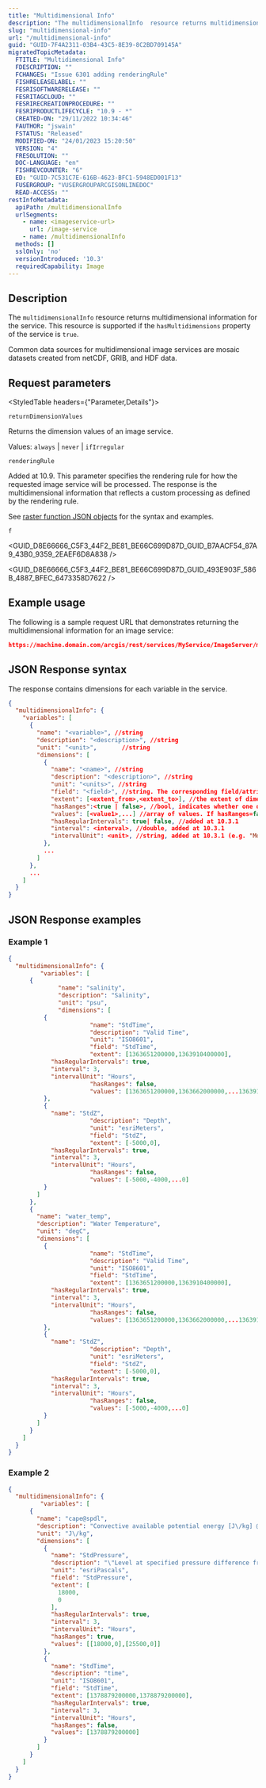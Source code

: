 ```yaml
---
title: "Multidimensional Info"
description: "The multidimensionalInfo  resource returns multidimensional information for the service."
slug: "multidimensional-info"
url: "/multidimensional-info"
guid: "GUID-7F4A2311-03B4-43C5-8E39-8C2BD709145A"
migratedTopicMetadata:
  FTITLE: "Multidimensional Info"
  FDESCRIPTION: ""
  FCHANGES: "Issue 6301 adding renderingRule"
  FISHRELEASELABEL: ""
  FESRISOFTWARERELEASE: ""
  FESRITAGCLOUD: ""
  FESRIRECREATIONPROCEDURE: ""
  FESRIPRODUCTLIFECYCLE: "10.9 - *"
  CREATED-ON: "29/11/2022 10:34:46"
  FAUTHOR: "jswain"
  FSTATUS: "Released"
  MODIFIED-ON: "24/01/2023 15:20:50"
  VERSION: "4"
  FRESOLUTION: ""
  DOC-LANGUAGE: "en"
  FISHREVCOUNTER: "6"
  ED: "GUID-7C531C7E-616B-4623-BFC1-5948ED001F13"
  FUSERGROUP: "VUSERGROUPARCGISONLINEDOC"
  READ-ACCESS: ""
restInfoMetadata:
  apiPath: /multidimensionalInfo
  urlSegments:
    - name: <imageservice-url>
      url: /image-service
    - name: /multidimensionalInfo
  methods: []
  sslOnly: 'no'
  versionIntroduced: '10.3'
  requiredCapability: Image
---
```



## Description

The `multidimensionalInfo` resource returns multidimensional information for the service. This resource is supported if the `hasMultidimensions` property of the service is `true`.

Common data sources for multidimensional image services are mosaic datasets created from netCDF, GRIB, and HDF data.

##  Request parameters

<StyledTable headers={"Parameter,Details"}>

<StyledTableRow>

<StyledTableCell cellStyle="markdown">

`returnDimensionValues` 

</StyledTableCell>

<StyledTableCell cellStyle="markdown">

Returns the dimension values of an image service.

Values: `always` \| `never` \| `ifIrregular` 

</StyledTableCell>

</StyledTableRow>

<StyledTableRow>

<StyledTableCell cellStyle="markdown">

`renderingRule` 

</StyledTableCell>

<StyledTableCell cellStyle="markdown">

Added at 10.9. This parameter specifies the rendering rule for how the requested image service will be processed. The response is the multidimensional information that reflects a custom processing as defined by the rendering rule.

See [raster function JSON objects](/raster-function-objects) for the syntax and examples.

</StyledTableCell>

</StyledTableRow>

<StyledTableRow>

<StyledTableCell cellStyle="markdown">

`f` 

</StyledTableCell>

<StyledTableCell cellStyle="markdown">

<GUID_D8E66666_C5F3_44F2_BE81_BE66C699D87D_GUID_B7AACF54_87A9_43B0_9359_2EAEF6D8A838 />

<GUID_D8E66666_C5F3_44F2_BE81_BE66C699D87D_GUID_493E903F_586B_4887_BFEC_6473358D7622 />

</StyledTableCell>

</StyledTableRow>

</StyledTable>

## Example usage

The following is a sample request URL that demonstrates returning the multidimensional information for an image service:

```json
https://machine.domain.com/arcgis/rest/services/MyService/ImageServer/multidimensionalInfo?f=pjson
```

 

## JSON Response syntax

The response contains dimensions for each variable in the service.

```json
{	
  "multidimensionalInfo": {
    "variables": [
      {
        "name": "<variable>", //string
        "description": "<description>", //string
        "unit": "<unit>",		//string
        "dimensions": [
          {
            "name": "<name>", //string
            "description": "<description>", //string
            "unit": "<units>", //string
            "field": "<field>", //string. The corresponding field/attribute name
            "extent": [<extent_from>,<extent_to>], //the extent of dimension values, the element type depends on the dimension's field type, can be time, or double
            "hasRanges":<true | false>, //bool, indicates whether one dimension value has both lower and upper bounds.
            "values": [<value1>,...] //array of values. If hasRanges=false, each element is one single value; if hasRanges=true, each element is an array of lower/upper bounds
            "hasRegularIntervals": true| false, //added at 10.3.1
            "interval": <interval>, //double, added at 10.3.1
            "intervalUnit": <unit>, //string, added at 10.3.1 (e.g. "Months", "Years", "Days", "Hours",)
          },
          ...   
        ]
      },
      ...
    ]
  }
}
```

 

## JSON Response examples

### Example 1

```json
{	
  "multidimensionalInfo": {
	 	 "variables": [
      {
   			  "name": "salinity",
   			  "description": "Salinity",
   			  "unit": "psu",
   			  "dimensions": [
          {
     				   "name": "StdTime",
     				   "description": "Valid Time",
     				   "unit": "ISO8601",
     				   "field": "StdTime",
     				   "extent": [1363651200000,1363910400000],
            "hasRegularIntervals": true,
            "interval": 3,
            "intervalUnit": "Hours",
     				   "hasRanges": false,
     				   "values": [1363651200000,1363662000000,...1363910400000]
          },
          {				
            "name": "StdZ",
     				   "description": "Depth",
     				   "unit": "esriMeters",
     				   "field": "StdZ",
     				   "extent": [-5000,0],
            "hasRegularIntervals": true,
            "interval": 3,
            "intervalUnit": "Hours",
     				   "hasRanges": false,
     				   "values": [-5000,-4000,...0]
          }
        ]
      },
      {
        "name": "water_temp",
        "description": "Water Temperature",
        "unit": "degC",
        "dimensions": [
          {
     				   "name": "StdTime",
     				   "description": "Valid Time",
     				   "unit": "ISO8601",
     				   "field": "StdTime",
     				   "extent": [1363651200000,1363910400000],
            "hasRegularIntervals": true,
            "interval": 3,
            "intervalUnit": "Hours",
     				   "hasRanges": false,
     				   "values": [1363651200000,1363662000000,...1363910400000]
          },
          {				
            "name": "StdZ",
     				   "description": "Depth",
     				   "unit": "esriMeters",
     				   "field": "StdZ",
     				   "extent": [-5000,0],
            "hasRegularIntervals": true,
            "interval": 3,
            "intervalUnit": "Hours",
     				   "hasRanges": false,
     				   "values": [-5000,-4000,...0]
          }
        ]
      }
    ]
  }
}
```

 

### Example 2

```json
{	
  "multidimensionalInfo": {
	 	 "variables": [
      {
        "name": "cape@spdl",
        "description": "Convective available potential energy [J\/kg] @ \"Level at specified pressure difference from ground to level\"",
        "unit": "J\/kg",
        "dimensions": [
          {
            "name": "StdPressure",
            "description": "\"Level at specified pressure difference from ground to level\"",
            "unit": "esriPascals",
            "field": "StdPressure",
            "extent": [
              18000,
              0
            ],
            "hasRegularIntervals": true,
            "interval": 3,
            "intervalUnit": "Hours",
            "hasRanges": true,
            "values": [[18000,0],[25500,0]]
          },
          {
            "name": "StdTime",
            "description": "time",
            "unit": "ISO8601",
            "field": "StdTime",
            "extent": [1378879200000,1378879200000],
            "hasRegularIntervals": true,
            "interval": 3,
            "intervalUnit": "Hours",
            "hasRanges": false,
            "values": [1378879200000]
          }
        ]
      }
    ]
  }
}
```

 
